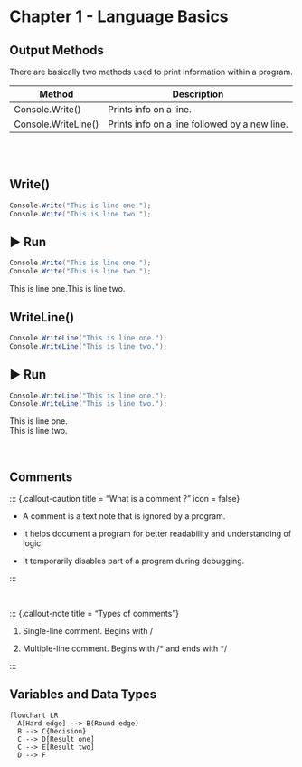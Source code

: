 # Chapter 1 - Language Basics

## Output Methods

There are basically two methods used to print information within a program.

| Method              | Description                                   |
|---------------------|-----------------------------------------------|
| Console.Write()     | Prints info on a line.                        |
| Console.WriteLine() | Prints info on a line followed by a new line. |

<br><br>

::: panel-tabset
## Write()

``` csharp
Console.Write("This is line one.");
Console.Write("This is line two.");
```

## ▶ Run

``` csharp
Console.Write("This is line one.");
Console.Write("This is line two.");
```

This is line one.This is line two.

## WriteLine()

``` csharp
Console.WriteLine("This is line one.");
Console.WriteLine("This is line two.");
```

## ▶ Run

``` csharp
Console.WriteLine("This is line one.");
Console.WriteLine("This is line two.");
```

This is line one.\
This is line two.
:::

<br>

## Comments

::: {.callout-caution title = "What is a comment ?" icon = false}

-   A comment is a text note that is ignored by a program.

-   It helps document a program for better readability and understanding of logic.

-   It temporarily disables part of a program during debugging.

:::

<br>

::: {.callout-note title = "Types of comments"}

1.  Single-line comment. Begins with /

2.  Multiple-line comment. Begins with /\* and ends with \*/

:::

## Variables and Data Types

```mermaid
flowchart LR
  A[Hard edge] --> B(Round edge)
  B --> C{Decision}
  C --> D[Result one]
  C --> E[Result two]
  D --> F
```